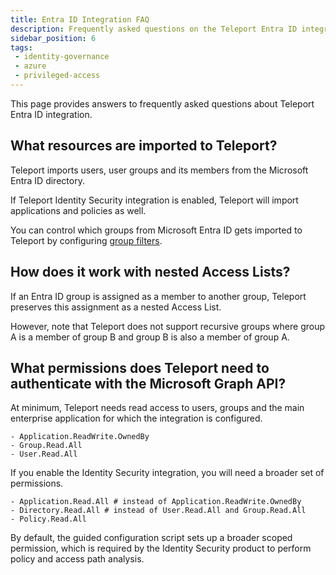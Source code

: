 ```yaml
---
title: Entra ID Integration FAQ
description: Frequently asked questions on the Teleport Entra ID integration.
sidebar_position: 6
tags:
 - identity-governance
 - azure
 - privileged-access
---
```


This page provides answers to frequently asked questions about Teleport Entra ID integration. 

## What resources are imported to Teleport?

Teleport imports users, user groups and its members from the Microsoft Entra ID 
directory.

If Teleport Identity Security integration is enabled, Teleport will import 
applications and policies as well. 

You can control which groups from Microsoft Entra ID gets imported to Teleport 
by configuring [group filters](advanced-options.mdx#group-filters). 

## How does it work with nested Access Lists?

If an Entra ID group is assigned as a member to another group, Teleport preserves this assignment 
as a nested Access List. 

However, note that Teleport does not support recursive groups where group A is a member of group B
and group B is also a member of group A.

## What permissions does Teleport need to authenticate with the Microsoft Graph API?

At minimum, Teleport needs read access to users, groups and the main enterprise application 
for which the integration is configured.
```code 
- Application.ReadWrite.OwnedBy
- Group.Read.All
- User.Read.All
```

If you enable the Identity Security integration, you will need a broader set of permissions.
```code
- Application.Read.All # instead of Application.ReadWrite.OwnedBy
- Directory.Read.All # instead of User.Read.All and Group.Read.All
- Policy.Read.All
```

By default, the guided configuration script sets up a broader scoped permission, which 
is required by the Identity Security product to perform policy and access path analysis.
